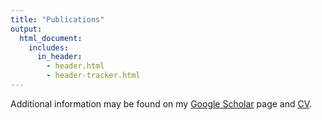 ```yaml
---
title: "Publications"
output: 
  html_document:
    includes:
      in_header:
        - header.html
        - header-tracker.html
---
```


Additional information may be found on my [Google Scholar](https://scholar.google.com/citations?user=ICpH74EAAAAJ&hl=en) page and [CV](./files/Alex_CV.pdf).


<script src="https://bibbase.org/show?bib=https%3A%2F%2Falexbiostats.github.io%2Falex_publications.bib&commas=true&jsonp=1"></script> 